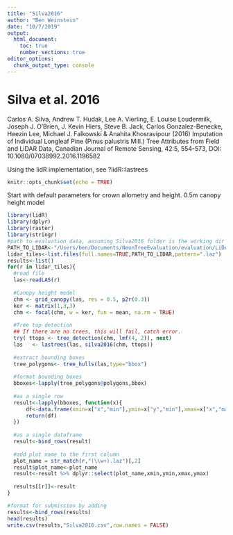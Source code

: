 ```yaml
---
title: "Silva2016"
author: "Ben Weinstein"
date: "10/7/2019"
output: 
  html_document:
    toc: true
    number_sections: true
editor_options: 
  chunk_output_type: console
---
```


# Silva et al. 2016 

Carlos A. Silva, Andrew T. Hudak, Lee A. Vierling, E. Louise Loudermilk, Joseph J. O’Brien, J. Kevin Hiers, Steve B. Jack, Carlos Gonzalez-Benecke, Heezin Lee, Michael J. Falkowski & Anahita Khosravipour (2016) Imputation of Individual Longleaf Pine (Pinus palustris Mill.) Tree Attributes from Field and LiDAR Data, Canadian Journal of Remote Sensing, 42:5, 554-573, DOI: 10.1080/07038992.2016.1196582


Using the lidR implementation, see ?lidR::lastrees
```r
knitr::opts_chunk$set(echo = TRUE)
```

Start with default parameters for crown allometry and height. 0.5m canopy height model

```r
library(lidR)
library(dplyr)
library(raster)
library(stringr)
#path to evaluation data, assuming Silva2016 folder is the working dir
PATH_TO_LIDAR<-"/Users/ben/Documents/NeonTreeEvaluation/evaluation/LiDAR/"
lidar_tiles<-list.files(full.names=TRUE,PATH_TO_LIDAR,pattern=".laz")
results<-list()
for(r in lidar_tiles){
  #read file
  las<-readLAS(r)
  
  #Canopy height model
  chm <- grid_canopy(las, res = 0.5, p2r(0.3))
  ker <- matrix(1,3,3)
  chm <- focal(chm, w = ker, fun = mean, na.rm = TRUE)
  
  #Tree top detection 
  ## If there are no trees, this will fail, catch error.
  try( ttops <- tree_detection(chm, lmf(4, 2)), next)
  las   <- lastrees(las, silva2016(chm, ttops))
  
  #extract bounding boxes
  tree_polygons<- tree_hulls(las,type="bbox")
  
  #format bounding boxes
  bboxes<-lapply(tree_polygons@polygons,bbox)
  
  #as a single row
  result<-lapply(bboxes, function(x){
      df<-data.frame(xmin=x["x","min"],ymin=x["y","min"],xmax=x["x","max"],ymax=x["y","max"])
      return(df)
  })
  
  #as a single dataframe
  result<-bind_rows(result)
  
  #add plot name to the first column
  plot_name = str_match(r,"(\\w+).laz")[,2]
  result$plot_name<-plot_name
  result<-result %>% dplyr::select(plot_name,xmin,ymin,xmax,ymax)
  
  results[[r]]<-result 
}

#format for submission by adding
results<-bind_rows(results)
head(results)
write.csv(results,"Silva2016.csv",row.names = FALSE)
```
